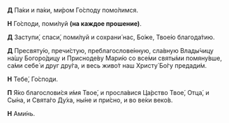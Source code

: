 **Д** Па́ки и па́ки, ми́ром Го́споду помо́лимся.

**Н** Го́споди, поми́луй **(на каждое прошение)**.

**Д** Заступи́, спаси́, поми́луй и сохрани́ нас, Бо́же, Твое́ю благода́тию.

**Д** Пресвяту́ю, пречи́стую, преблагослове́нную, сла́вную Влады́чицу на́шу Богоро́дицу и Присноде́ву Мари́ю со все́ми святы́ми помяну́вше, са́ми себе́ и друг дру́га, и весь живо́т наш Христу́ Бо́гу предади́м.

**Н** Тебе́, Го́споди.

**П** Я́ко благослови́ся и́мя Твое́, и просла́вися Ца́рство Твое́, Отца́, и Сы́на, и Свята́го Ду́ха, ны́не и при́сно, и во ве́ки веко́в.

**Н**	Ами́нь.
